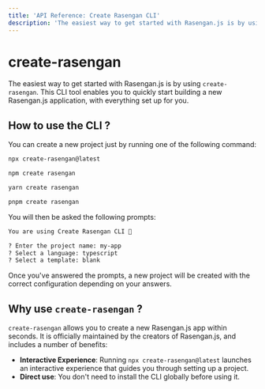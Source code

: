 ```yaml
---
title: 'API Reference: Create Rasengan CLI'
description: 'The easiest way to get started with Rasengan.js is by using `create-rasengan`. This CLI tool enables you to quickly start building a new Rasengan.js application, with everything set up for you.'
---
```



# create-rasengan

The easiest way to get started with Rasengan.js is by using `create-rasengan`. This CLI tool enables you to quickly start building a new Rasengan.js application, with everything set up for you.

## How to use the CLI ?

You can create a new project just by running one of the following command: 

```bash filename="Terminal" copy 
npx create-rasengan@latest
```

```bash filename="Terminal" copy 
npm create rasengan
```

```bash filename="Terminal" copy 
yarn create rasengan
```

```bash filename="Terminal" copy 
pnpm create rasengan
```

You will then be asked the following prompts:

```txt filename="Terminal"
You are using Create Rasengan CLI 🎉

? Enter the project name: my-app
? Select a language: typescript
? Select a template: blank
```

Once you've answered the prompts, a new project will be created with the correct configuration depending on your answers.

## Why use `create-rasengan` ?

`create-rasengan` allows you to create a new Rasengan.js app within seconds. It is officially maintained by the creators of Rasengan.js, and includes a number of benefits:

- **Interactive Experience**: Running `npx create-rasengan@latest` launches an interactive experience that guides you through setting up a project.
- **Direct use**: You don't need to install the CLI globally before using it.